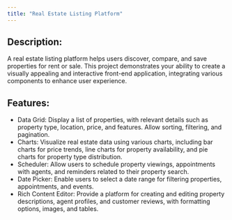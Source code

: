 ```yaml
---
title: "Real Estate Listing Platform"
---
```


## Description:

A real estate listing platform helps users discover, compare, and save properties for rent or sale. This project demonstrates your ability to create a visually appealing and interactive front-end application, integrating various components to enhance user experience.

## Features:

-   Data Grid: Display a list of properties, with relevant details such as property type, location, price, and features. Allow sorting, filtering, and pagination.
-   Charts: Visualize real estate data using various charts, including bar charts for price trends, line charts for property availability, and pie charts for property type distribution.
-   Scheduler: Allow users to schedule property viewings, appointments with agents, and reminders related to their property search.
-   Date Picker: Enable users to select a date range for filtering properties, appointments, and events.
-   Rich Content Editor: Provide a platform for creating and editing property descriptions, agent profiles, and customer reviews, with formatting options, images, and tables.
